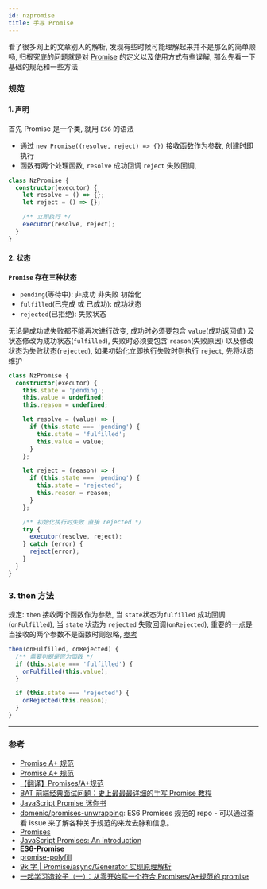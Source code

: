 ```yaml
---
id: nzpromise
title: 手写 Promise
---
```


看了很多网上的文章别人的解析, 发现有些时候可能理解起来并不是那么的简单顺畅, 归根究底的问题就是对 [Promise](https://developer.mozilla.org/zh-CN/docs/Web/JavaScript/Reference/Global_Objects/Promise) 的定义以及使用方式有些误解, 那么先看一下基础的规范和一些方法

### 规范

#### 1. 声明

首先 Promise 是一个类, 就用 `ES6` 的语法

- 通过 `new Promise((resolve, reject) => {})` 接收函数作为参数, 创建时即执行
- 函数有两个处理函数, `resolve` 成功回调 `reject` 失败回调,

```typescript
class NzPromise {
  constructor(executor) {
    let resolve = () => {};
    let reject = () => {};

    /** 立即执行 */
    executor(resolve, reject);
  }
}
```

#### 2. 状态

**`Promise` 存在三种状态**

- `pending`(等待中): 非成功 非失败 初始化
- `fulfilled`(已完成 或 已成功): 成功状态
- `rejected`(已拒绝): 失败状态

无论是成功或失败都不能再次进行改变, 成功时必须要包含 `value`(成功返回值) 及状态修改为成功状态(`fulfilled`), 失败时必须要包含 `reason`(失败原因) 以及修改状态为失败状态(`rejected`), 如果初始化立即执行失败时则执行 `reject`, 先将状态维护

```typescript
class NzPromise {
  constructor(executor) {
    this.state = 'pending';
    this.value = undefined;
    this.reason = undefined;

    let resolve = (value) => {
      if (this.state === 'pending') {
        this.state = 'fulfilled';
        this.value = value;
      }
    };

    let reject = (reason) => {
      if (this.state === 'pending') {
        this.state = 'rejected';
        this.reason = reason;
      }
    };

    /** 初始化执行时失败 直接 rejected */
    try {
      executor(resolve, reject);
    } catch (error) {
      reject(error);
    }
  }
}
```

### 3. then 方法

规定: `then` 接收两个函数作为参数, 当 `state`状态为`fulfilled` 成功回调(`onFulfilled`), 当 `state` 状态为 `rejected` 失败回调(`onRejected`), 重要的一点是
当接收的两个参数不是函数时则忽略, [参考](https://developer.mozilla.org/zh-CN/docs/Web/JavaScript/Reference/Global_Objects/Promise/then#%E5%8F%82%E6%95%B0)

```typescript
then(onFulfilled, onRejected) {
  /** 需要判断是否为函数 */
  if (this.state === 'fulfilled') {
    onFulfilled(this.value);
  }

  if (this.state === 'rejected') {
    onRejected(this.reason);
  }
}
```

---

### 参考

- [Promise A+ 规范](https://promisesaplus.com/)
- [Promise A+ 规范](https://malcolmyu.github.io/malnote/2015/06/12/Promises-A-Plus/#Promise)
- [【翻译】Promises/A+规范](https://www.ituring.com.cn/article/66566)
- [BAT 前端经典面试问题：史上最最最详细的手写 Promise 教程](https://juejin.cn/post/6844903625769091079)
- [JavaScript Promise 迷你书](http://liubin.org/promises-book/)
- [domenic/promises-unwrapping](https://github.com/domenic/promises-unwrapping): ES6 Promises 规范的 repo - 可以通过查看 issue 来了解各种关于规范的来龙去脉和信息。
- [Promises](https://www.promisejs.org/)
- [JavaScript Promises: An introduction](https://web.dev/promises/)
- [**ES6-Promise**](https://github.com/stefanpenner/es6-promise)
- [promise-polyfill](https://github.com/taylorhakes/promise-polyfill)
- [9k 字 | Promise/async/Generator 实现原理解析](https://juejin.cn/post/6844904096525189128)
- [一起学习造轮子（一）：从零开始写一个符合 Promises/A+规范的 promise](https://juejin.cn/post/6844903617619558408)
